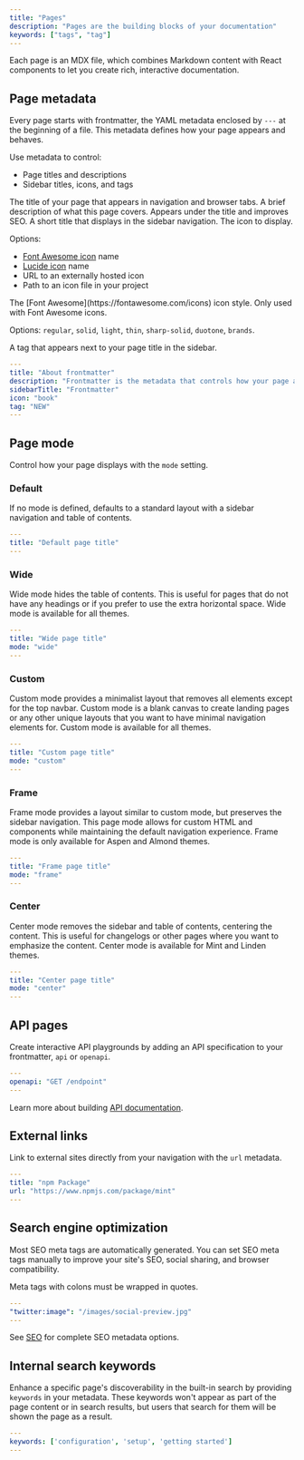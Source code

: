 ```yaml
---
title: "Pages"
description: "Pages are the building blocks of your documentation"
keywords: ["tags", "tag"]
---
```


Each page is an MDX file, which combines Markdown content with React components to let you create rich, interactive documentation.

## Page metadata

Every page starts with frontmatter, the YAML metadata enclosed by `---` at the beginning of a file. This metadata defines how your page appears and behaves.

Use metadata to control:

- Page titles and descriptions
- Sidebar titles, icons, and tags

<ResponseField name="title" type="string" required>
  The title of your page that appears in navigation and browser tabs.
</ResponseField>

<ResponseField name="description" type="string">
  A brief description of what this page covers. Appears under the title and improves SEO.
</ResponseField>

<ResponseField name="sidebarTitle" type="string">
  A short title that displays in the sidebar navigation.
</ResponseField>

<ResponseField name="icon" type="string">
  The icon to display.
  
  Options:
  - [Font Awesome icon](https://fontawesome.com/icons) name
  - [Lucide icon](https://lucide.dev/icons) name
  - URL to an externally hosted icon
  - Path to an icon file in your project
</ResponseField>

<ResponseField name="iconType" type="string">
  The [Font Awesome](https://fontawesome.com/icons) icon style. Only used with Font Awesome icons. 
  
  Options: `regular`, `solid`, `light`, `thin`, `sharp-solid`, `duotone`, `brands`.
</ResponseField>

<ResponseField name="tag" type="string">
  A tag that appears next to your page title in the sidebar.
</ResponseField>

```yaml Example YAML frontmatter wrap
---
title: "About frontmatter"
description: "Frontmatter is the metadata that controls how your page appears and behaves"
sidebarTitle: "Frontmatter"
icon: "book"
tag: "NEW"
---
```

## Page mode

Control how your page displays with the `mode` setting.

### Default

If no mode is defined, defaults to a standard layout with a sidebar navigation and table of contents.

```yaml
---
title: "Default page title"
---
```

### Wide

Wide mode hides the table of contents. This is useful for pages that do not have any headings or if you prefer to use the extra horizontal space. Wide mode is available for all themes.

```yaml
---
title: "Wide page title"
mode: "wide"
---
```

### Custom

Custom mode provides a minimalist layout that removes all elements except for the top navbar. Custom mode is a blank canvas to create landing pages or any other unique layouts that you want to have minimal navigation elements for. Custom mode is available for all themes.

```yaml
---
title: "Custom page title"
mode: "custom"
---
```

### Frame

Frame mode provides a layout similar to custom mode, but preserves the sidebar navigation. This page mode allows for custom HTML and components while maintaining the default navigation experience. Frame mode is only available for Aspen and Almond themes.

```yaml
---
title: "Frame page title"
mode: "frame"
---
```

### Center

Center mode removes the sidebar and table of contents, centering the content. This is useful for changelogs or other pages where you want to emphasize the content. Center mode is available for Mint and Linden themes.

```yaml
---
title: "Center page title"
mode: "center"
---
```

## API pages

Create interactive API playgrounds by adding an API specification to your frontmatter, `api` or `openapi`.

```yaml
---
openapi: "GET /endpoint"
---
```

Learn more about building [API documentation](/api-playground/overview).

## External links

Link to external sites directly from your navigation with the `url` metadata.

```yaml
---
title: "npm Package"
url: "https://www.npmjs.com/package/mint"
---
```

## Search engine optimization

Most SEO meta tags are automatically generated. You can set SEO meta tags manually to improve your site's SEO, social sharing, and browser compatibility.

<Note>
  Meta tags with colons must be wrapped in quotes.
</Note>

```yaml
---
"twitter:image": "/images/social-preview.jpg"
---
```

See [SEO](/settings/seo) for complete SEO metadata options.

## Internal search keywords

Enhance a specific page's discoverability in the built-in search by providing `keywords` in your metadata. These keywords won't appear as part of the page content or in search results, but users that search for them will be shown the page as a result.

```yaml
---
keywords: ['configuration', 'setup', 'getting started']
---
```
